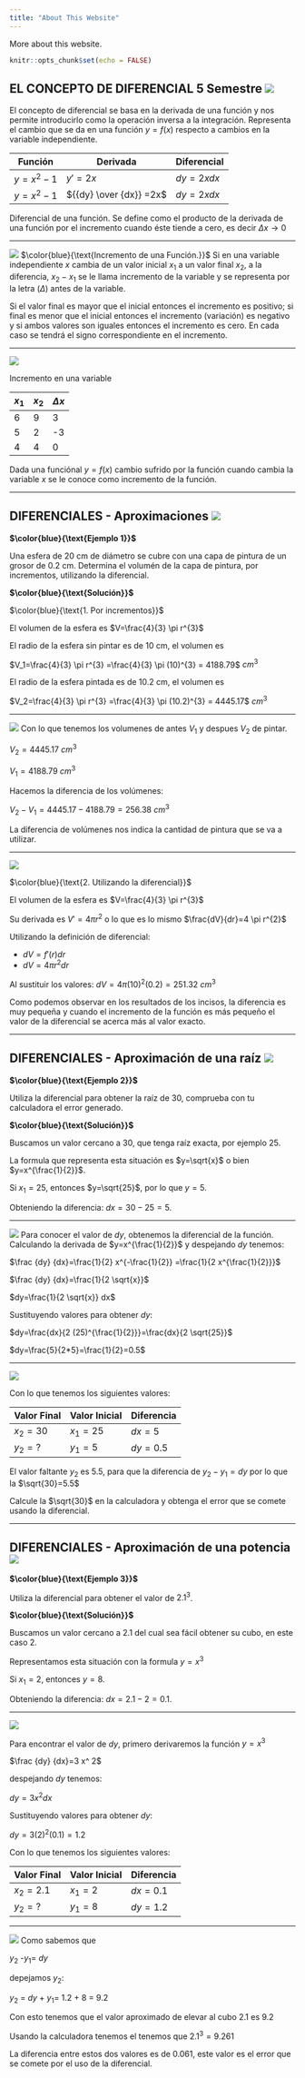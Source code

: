 ```yaml
---
title: "About This Website"
---
```


More about this website.


```r
knitr::opts_chunk$set(echo = FALSE)
```
## EL CONCEPTO DE DIFERENCIAL 5 Semestre ![](th.jpeg){width="10%," align="right"}

El concepto de diferencial se basa en la derivada de una función y nos permite introducirlo como  la operación inversa a la integración. Representa el cambio que se da en una función $y=f(x)$ respecto a cambios en la variable independiente. 

| Función |  Derivada|  Diferencial | 
|---|---|---|
|  $y=x^{2} - 1$ |  $y'=2x$ | $dy=2x dx$  |
|  $y=x^{2} - 1$ |  ${{dy} \over {dx}} =2x$ | $dy=2x dx$  |


Diferencial de una función. Se define como el producto de la derivada de una función por el incremento cuando éste tiende a cero, es decir $\Delta x \to 0$

---

![](th.jpeg){width="10%," align="right"}
$\color{blue}{\text{Incremento de una Función.}}$ Si en una variable independiente $x$ cambia de un valor inicial $x_1$ a un valor final $x_2$, a la diferencia, $x_2-x_1$ se le llama incremento de la variable y se representa por la letra $(\Delta)$ antes de la variable. 

Si el valor final es mayor que el inicial entonces el incremento es positivo; si final es menor que el inicial entonces el incremento (variación) es negativo y si ambos valores son iguales entonces el incremento es cero.  En cada caso se tendrá el signo correspondiente en el incremento.

---

![](th.jpeg){width="10%," align="right"}

Incremento en una variable

|  $x_1$ |  $x_2$ | $\Delta x$  |
|---|---|---|
|  6 |  9 | 3|
|  5 |  2 | -3|
|  4 |  4 | 0|

Dada una funciónal $y=f(x)$ cambio sufrido por la función cuando cambia la variable $x$ se le conoce como incremento de la función.

---

## DIFERENCIALES - Aproximaciones ![](esfera.png){width="20%," align="right"}


**$\color{blue}{\text{Ejemplo 1}}$**

Una esfera de 20 cm de diámetro se cubre con una capa de pintura de un grosor de 0.2 cm. Determina el volumén de la capa de pintura, por incrementos, utilizando la diferencial.

**$\color{blue}{\text{Solución}}$** 

$\color{blue}{\text{1. Por incrementos}}$

El volumen de la esfera es $V=\frac{4}{3} \pi r^{3}$

El radio de la esfera sin pintar es de 10 cm, el volumen es 

$V_1=\frac{4}{3} \pi r^{3} =\frac{4}{3} \pi (10)^{3} = 4188.79$ $cm^{3}$

El radio de la esfera pintada es de 10.2 cm, el volumen es 

$V_2=\frac{4}{3} \pi r^{3} =\frac{4}{3} \pi (10.2)^{3} = 4445.17$ $cm^{3}$

---

![](esfera.png){width="20%," align="right"}
Con lo que tenemos los volumenes de antes $V_1$ y despues $V_2$ de pintar.

$V_2 = 4445.17$ $cm^{3}$

$V_1 = 4188.79$ $cm^{3}$

Hacemos la diferencia de los volúmenes:

$V_2-V_1=4445.17-4188.79=256.38$ $cm^{3}$

La diferencia de volúmenes nos indica la cantidad de pintura que se va a utilizar.


---

![](esfera.png){width="20%," align="right"}

$\color{blue}{\text{2. Utilizando la diferencial}}$ 

El volumen de la esfera es $V=\frac{4}{3} \pi r^{3}$

Su derivada es $V'=4 \pi r^{2}$ o lo que es lo mismo $\frac{dV}{dr}=4 \pi r^{2}$

Utilizando la definición de diferencial:

+ $dV=f'(r)dr$
+ $dV=4 \pi r^{2}dr$

Al sustituir los valores: $dV=4 \pi (10)^{2}(0.2)=251.32$ $cm^{3}$

Como podemos observar en los resultados de los incisos, la diferencia es muy pequeña y cuando el incremento de la función es más pequeño el valor de la diferencial se acerca más al valor exacto.

---

## DIFERENCIALES - Aproximación de una raíz ![](raiz.jpg){width="100%," align="right"}

**$\color{blue}{\text{Ejemplo 2}}$** 

Utiliza la diferencial para obtener la raíz de 30, comprueba con tu calculadora el error generado.

**$\color{blue}{\text{Solución}}$** 

Buscamos un valor cercano a 30, que tenga raíz exacta, por ejemplo 25.

La formula que representa esta situación es $y=\sqrt{x}$ o bien $y=x^{\frac{1}{2}}$.

Si $x_1=25$, entonces $y=\sqrt{25}$, por lo que $y=5$.

Obteniendo la diferencia: $dx=30-25=5$.

---

![](raiz.jpg){width="100%," align="right"}
Para conocer el valor de $dy$, obtenemos la diferencial de la función. Calculando la derivada de $y=x^{\frac{1}{2}}$ y despejando $dy$ tenemos:

$\frac {dy}  {dx}=\frac{1}{2} x^{-\frac{1}{2}} =\frac{1}{2 x^{\frac{1}{2}}}$

$\frac {dy}  {dx}=\frac{1}{2 \sqrt{x}}$

$dy=\frac{1}{2 \sqrt{x}} dx$

Sustituyendo valores para obtener $dy$:

$dy=\frac{dx}{2 (25)^{\frac{1}{2}}}=\frac{dx}{2 \sqrt{25}}$

$dy=\frac{5}{2*5}=\frac{1}{2}=0.5$

---

![](raiz.jpg){width="100%," align="right"}

Con lo que tenemos los siguientes valores:

| Valor Final  |  Valor Inicial |  Diferencia | 
|---|---|---|
|  $x_2=30$ |  $x_1=25$ | $dx=5$    |
|  $y_2= ?$ |  $y_1=5$ | $dy=0.5$    |

El valor faltante $y_2$ es $5.5$, para que la diferencia de $y_2 - y_1 = dy$ por lo que la $\sqrt{30}=5.5$

Calcule la $\sqrt{30}$ en la calculadora y obtenga el error que se comete usando la diferencial.

---

## DIFERENCIALES - Aproximación de una potencia ![](potencia.jpeg){width="100%," align="right"}


**$\color{blue}{\text{Ejemplo 3}}$** 

Utiliza la diferencial para obtener el valor de $2.1^3$.

**$\color{blue}{\text{Solución}}$** 

Buscamos un valor cercano a 2.1 del cual sea fácil obtener su cubo, en este caso 2.

Representamos esta situación con la formula $y=x^3$ 

Si $x_1=2$, entonces $y=8$.

Obteniendo la diferencia: $dx=2.1-2=0.1$.

---

![](potencia.jpeg){width="100%," align="right"}

Para encontrar el valor de $dy$, primero derivaremos la función $y=x^3$

$\frac {dy}  {dx}=3 x^ 2$

despejando $dy$ tenemos:

$dy=3 x^ 2 dx$

Sustituyendo valores para obtener $dy$:

$dy=3 (2)^ 2 (0.1) = 1.2$

Con lo que tenemos los siguientes valores:

| Valor Final  |  Valor Inicial |  Diferencia | 
|---|---|---|
|  $x_2=2.1$ |  $x_1=2$ | $dx=0.1$    |
|  $y_2= ?$ |  $y_1=8$ | $dy=1.2$    |

---

![](potencia.jpeg){width="100%," align="right"}
Como sabemos que

$y_2$ -$y_1$= $dy$

depejamos $y_2$:

$y_2$ = $dy$ + $y_1$= 1.2 + 8 = 9.2

Con esto tenemos que el valor aproximado de elevar al cubo 2.1 es 9.2

Usando la calculadora tenemos el tenemos que $2.1 ^ 3 = 9.261$

La diferencia entre estos dos valores es de 0.061, este valor es el error que se comete por el uso de la diferencial.